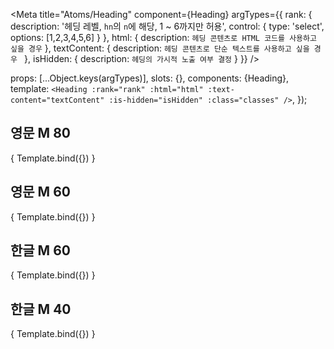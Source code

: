 
<Meta
  title="Atoms/Heading"
  component={Heading}
  argTypes={{
    rank: {
      description: '헤딩 레벨, `hn`의 `n`에 해당, 1 ~ 6까지만 허용',
      control: {
        type: 'select',
        options: [1,2,3,4,5,6]
      }
    },
    html: {
      description: `헤딩 콘텐츠로 HTML 코드를 사용하고 싶을 경우`
    },
    textContent: {
      description: `헤딩 콘텐츠로 단순 텍스트를 사용하고 싶을 경우 `
    },
    isHidden: {
      description: `헤딩의 가시적 노출 여부 결정`
    }
  }}
/>

  props: [...Object.keys(argTypes)],
  slots: {},
  components: {Heading},
  template: `
    <Heading
      :rank="rank"
      :html="html"
      :text-content="textContent"
      :is-hidden="isHidden"
      :class="classes"
    />
  `,
});

## 영문 M 80

<Canvas>
  <Story
    name="eng-M_80"
    args = {{
      rank: 1,
      textContent: `This is Heading in M_80`,
      isHidden: false,
      classes: `en-title-m-80`
    }}
  >
    { Template.bind({}) }
  </Story>
</Canvas>

## 영문 M 60

<Canvas>
  <Story
    name="eng-M_60"
    args = {{
      rank: 1,
      textContent: `This is Heading in M_60`,
      isHidden: false,
      classes: `en-title-m-60`
    }}
  >
    { Template.bind({}) }
  </Story>
</Canvas>


## 한글 M 60

<Canvas>
  <Story
    name="kor-B_60"
    args = {{
      rank: 1,
      textContent: `헤딩 텍스트 B_60`,
      isHidden: false,
      classes: `kr-title-b-60`
    }}
  >
    { Template.bind({}) }
  </Story>
</Canvas>


## 한글 M 40

<Canvas>
  <Story
    name="kor-B_40"
    args = {{
      rank: 1,
      textContent: `헤딩 텍스트 B_40`,
      isHidden: false,
      classes: `kr-title-b-40`
    }}
  >
    { Template.bind({}) }
  </Story>
</Canvas>